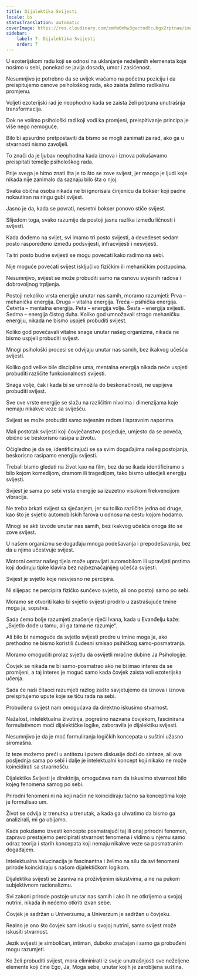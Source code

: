 ```yaml
---
title: Dijalektika Svijesti
locale: bs
statusTranslation: automatic
coverImage: https://res.cloudinary.com/xmfm6mhw3gwctndtcubgx2rptnae/image/upload/v1741354419/small_cover_la_gran_rebelion_28716e29d2.webp
sidebar:
    label: 7. Dijalektika Svijesti
    order: 7
---
```

U ezoterijskom radu koji se odnosi na uklanjanje neželjenih elemenata koje nosimo u sebi, ponekad se javlja dosada, umor i zasićenost.

Nesumnjivo je potrebno da se uvijek vraćamo na početnu poziciju i da preispitujemo osnove psihološkog rada, ako zaista želimo radikalnu promjenu.

Voljeti ezoterijski rad je neophodno kada se zaista želi potpuna unutrašnja transformacija.

Dok ne volimo psihološki rad koji vodi ka promjeni, preispitivanje principa je više nego nemoguće.

Bilo bi apsurdno pretpostaviti da bismo se mogli zanimati za rad, ako ga u stvarnosti nismo zavoljeli.

To znači da je ljubav neophodna kada iznova i iznova pokušavamo preispitati temelje psihološkog rada.

Prije svega je hitno znati šta je to što se zove svijest, jer mnogo je ljudi koje nikada nije zanimalo da saznaju bilo šta o njoj.

Svaka obična osoba nikada ne bi ignorisala činjenicu da bokser koji padne nokautiran na ringu gubi svijest.

Jasno je da, kada se povrati, nesretni bokser ponovo stiče svijest.

Slijedom toga, svako razumije da postoji jasna razlika između ličnosti i svijesti.

Kada dođemo na svijet, svi imamo tri posto svijesti, a devedeset sedam posto raspoređeno između podsvijesti, infracvijesti i nesvijesti.

Ta tri posto budne svijesti se mogu povećati kako radimo na sebi.

Nije moguće povećati svijest isključivo fizičkim ili mehaničkim postupcima.

Nesumnjivo, svijest se može probuditi samo na osnovu svjesnih radova i dobrovoljnog trpljenja.

Postoji nekoliko vrsta energije unutar nas samih, moramo razumjeti: Prva – mehanička energija. Druga – vitalna energija. Treća – psihička energija. Četvrta – mentalna energija. Peta – energija volje. Šesta – energija svijesti. Sedma – energija čistog duha. Koliko god umnožavali strogo mehaničku energiju, nikada ne bismo uspjeli probuditi svijest.

Koliko god povećavali vitalne snage unutar našeg organizma, nikada ne bismo uspjeli probuditi svijest.

Mnogi psihološki procesi se odvijaju unutar nas samih, bez ikakvog učešća svijesti.

Koliko god velike bile discipline uma, mentalna energija nikada neće uspjeti probuditi različite funkcionalnosti svijesti.

Snaga volje, čak i kada bi se umnožila do beskonačnosti, ne uspijeva probuditi svijest.

Sve ove vrste energije se slažu na različitim nivoima i dimenzijama koje nemaju nikakve veze sa sviješću.

Svijest se može probuditi samo svjesnim radom i ispravnim naporima.

Mali postotak svijesti koji čovječanstvo posjeduje, umjesto da se poveća, obično se beskorisno rasipa u životu.

Očigledno je da se, identificirajući se sa svim događajima našeg postojanja, beskorisno rasipamo energiju svijesti.

Trebali bismo gledati na život kao na film, bez da se ikada identificiramo s bilo kojom komedijom, dramom ili tragedijom, tako bismo uštedjeli energiju svijesti.

Svijest je sama po sebi vrsta energije sa izuzetno visokom frekvencijom vibracija.

Ne treba brkati svijest sa sjećanjem, jer su toliko različite jedna od druge, kao što je svjetlo automobilskih farova u odnosu na cestu kojom hodamo.

Mnogi se akti izvode unutar nas samih, bez ikakvog učešća onoga što se zove svijest.

U našem organizmu se događaju mnoga podešavanja i prepodešavanja, bez da u njima učestvuje svijest.

Motorni centar našeg tijela može upravljati automobilom ili upravljati prstima koji dodiruju tipke klavira bez najbeznačajnijeg učešća svijesti.

Svijest je svjetlo koje nesvjesno ne percipira.

Ni slijepac ne percipira fizičko sunčevo svjetlo, ali ono postoji samo po sebi.

Moramo se otvoriti kako bi svjetlo svijesti prodrlo u zastrašujuće tmine moga ja, sopstva.

Sada ćemo bolje razumjeti značenje riječi Ivana, kada u Evanđelju kaže: „Svjetlo dođe u tamu, ali ga tama ne razumje“.

Ali bilo bi nemoguće da svjetlo svijesti prodre u tmine moga ja, ako prethodno ne bismo koristili čudesni smisao psihičkog samo-posmatranja.

Moramo omogućiti prolaz svjetlu da osvijetli mračne dubine Ja Psihologije.

Čovjek se nikada ne bi samo-posmatrao ako ne bi imao interes da se promijeni, a taj interes je moguć samo kada čovjek zaista voli ezoterijska učenja.

Sada će naši čitaoci razumjeti razlog zašto savjetujemo da iznova i iznova preispitujemo upute koje se tiču rada na sebi.

Probuđena svijest nam omogućava da direktno iskusimo stvarnost.

Nažalost, intelektualna životinja, pogrešno nazvana čovjekom, fascinirana formulativnom moći dijalektičke logike, zaboravila je dijalektiku svijesti.

Nesumnjivo je da je moć formuliranja logičkih koncepata u suštini užasno siromašna.

Iz teze možemo preći u antitezu i putem diskusije doći do sinteze, ali ova posljednja sama po sebi i dalje je intelektualni koncept koji nikako ne može koincidirati sa stvarnošću.

Dijalektika Svijesti je direktnija, omogućava nam da iskusimo stvarnost bilo kojeg fenomena samog po sebi.

Prirodni fenomeni ni na koji način ne koincidiraju tačno sa konceptima koje je formulisao um.

Život se odvija iz trenutka u trenutak, a kada ga uhvatimo da bismo ga analizirali, mi ga ubijamo.

Kada pokušamo izvesti koncepte posmatrajući taj ili onaj prirodni fenomen, zapravo prestajemo percipirati stvarnost fenomena i vidimo u njemu samo odraz teorija i starih koncepata koji nemaju nikakve veze sa posmatranim događajem.

Intelektualna halucinacija je fascinantna i želimo na silu da svi fenomeni prirode koincidiraju s našom dijalektičkom logikom.

Dijalektika svijesti se zasniva na proživljenim iskustvima, a ne na pukom subjektivnom racionalizmu.

Svi zakoni prirode postoje unutar nas samih i ako ih ne otkrijemo u svojoj nutrini, nikada ih nećemo otkriti izvan sebe.

Čovjek je sadržan u Univerzumu, a Univerzum je sadržan u čovjeku.

Realno je ono što čovjek sam iskusi u svojoj nutrini, samo svijest može iskusiti stvarnost.

Jezik svijesti je simboličan, intiman, duboko značajan i samo ga probuđeni mogu razumjeti.

Ko želi probuditi svijest, mora eliminirati iz svoje unutrašnjosti sve neželjene elemente koji čine Ego, Ja, Moga sebe, unutar kojih je zarobljena suština.


